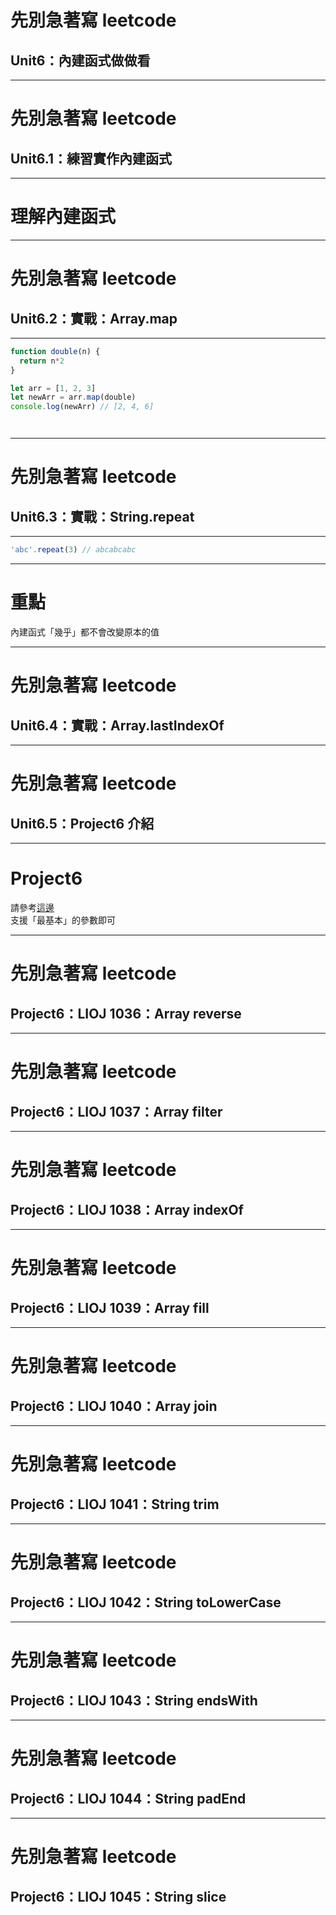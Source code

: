 

<Fullscreen />

<Layout>

# 先別急著寫 leetcode
## Unit6：內建函式做做看

</Layout>

---

<Layout>

# 先別急著寫 leetcode
## Unit6.1：練習實作內建函式

</Layout>

---

# 理解內建函式

---

<Layout>

# 先別急著寫 leetcode
## Unit6.2：實戰：Array.map

</Layout>

---

<CodeSurfer>

```js
function double(n) {
  return n*2
}

let arr = [1, 2, 3]
let newArr = arr.map(double)
console.log(newArr) // [2, 4, 6]
```

```diff 6 subtitle="傳進一個函式"
```

```diff 7 subtitle="產生新陣列（不改變原來的）"
```

</CodeSurfer>

---

<Layout>

# 先別急著寫 leetcode
## Unit6.3：實戰：String.repeat

</Layout>

---

```js
'abc'.repeat(3) // abcabcabc
```

---

# 重點

內建函式「幾乎」都不會改變原本的值

---

<Layout>

# 先別急著寫 leetcode
## Unit6.4：實戰：Array.lastIndexOf

</Layout>

---

<Layout>

# 先別急著寫 leetcode
## Unit6.5：Project6 介紹

</Layout>

---

# Project6

請參考[這邊](https://github.com/Lidemy/ALG101-too-weak-to-leetcode/tree/master/unit6)  
支援「最基本」的參數即可

---

<Layout>

# 先別急著寫 leetcode
## Project6：LIOJ 1036：Array reverse

</Layout>

---

<Layout>

# 先別急著寫 leetcode
## Project6：LIOJ 1037：Array filter

</Layout>

---

<Layout>

# 先別急著寫 leetcode
## Project6：LIOJ 1038：Array indexOf

</Layout>

---

<Layout>

# 先別急著寫 leetcode
## Project6：LIOJ 1039：Array fill

</Layout>

---

<Layout>

# 先別急著寫 leetcode
## Project6：LIOJ 1040：Array join

</Layout>

---

<Layout>

# 先別急著寫 leetcode
## Project6：LIOJ 1041：String trim

</Layout>

---

<Layout>

# 先別急著寫 leetcode
## Project6：LIOJ 1042：String toLowerCase

</Layout>

---

<Layout>

# 先別急著寫 leetcode
## Project6：LIOJ 1043：String endsWith

</Layout>

---

<Layout>

# 先別急著寫 leetcode
## Project6：LIOJ 1044：String padEnd

</Layout>

---

<Layout>

# 先別急著寫 leetcode
## Project6：LIOJ 1045：String slice

</Layout>

